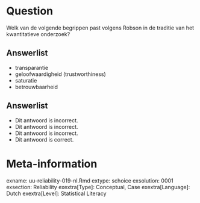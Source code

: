 Question
========

Welk van de volgende begrippen past volgens Robson in de traditie van het kwantitatieve onderzoek?
  
Answerlist
----------
* transparantie
* geloofwaardigheid (trustworthiness)
* saturatie
* betrouwbaarheid


Answerlist
----------
* Dit antwoord is incorrect.
* Dit antwoord is incorrect.
* Dit antwoord is incorrect.
* Dit antwoord is correct.


Meta-information
================
exname: uu-reliability-019-nl.Rmd
extype: schoice
exsolution: 0001
exsection: Reliability
exextra[Type]: Conceptual, Case
exextra[Language]: Dutch
exextra[Level]: Statistical Literacy
